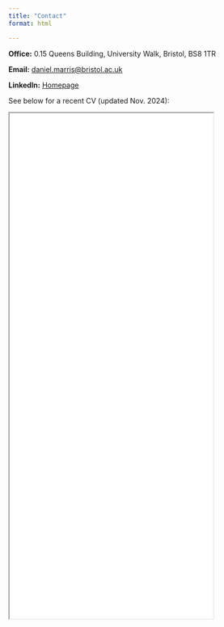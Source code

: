 ```yaml
---
title: "Contact"
format: html

---
```

**Office:**
0.15 Queens Building, University Walk, Bristol, BS8 1TR

**Email:**
<a href="mailto:daniel.marris@bristol.ac.uk">daniel.marris@bristol.ac.uk</a>

**LinkedIn:** <a href = "https://www.linkedin.com/in/daniel-marris-7a1133194/">Homepage </a>

See below for a recent CV (updated Nov. 2024):

<iframe src="images\\Marris_CV.pdf" width="80%" height="1000px">
</iframe>